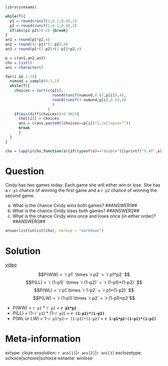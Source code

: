 ```r
library(exams)

while(T){
  p1 = round(runif(1,0.2,0.8),2)
  p2 = round(runif(1,0.2,0.8),2)
  if(abs(p1-p2)>0.2) {break}
}
an1 = round(p1*p2,4)
an2 = round((1-p1)*(1-p2),4)
an3 = round(p1*(1-p2)+(1-p1)*p2,4)

p = c(an1,an2,an3)
cho = list()
ans = character()

for(i in 1:3){
  numund = sample(0:3,1)
  while(T){
    choices = sort(c(p[i],
                     round(runif(numund,0.02,p[i]),4),
                     round(runif(3-numund,p[i],0.8),4)
                     )
                   )
    if(min(diff(choices))>0.002){
      cho[[i]] = choices
      ans = c(ans,paste0((choices==p[i])*1,collapse=""))
      break
      }
  }
}

cho = lapply(cho,function(a){if(typeof(a)=="double"){sprintf("%.4f",a)}else{a}})
```

Question
========
Cindy has two games today. Each game she will either win or lose. She has a `r p1` chance of winning the first game and a `r p2` chance of winning the second game.

a. What is the chance Cindy wins both games? ##ANSWER1##
b. What is the chance Cindy loses both games? ##ANSWER2##
c. What is the chance Cindy wins once and loses once (in either order)? ##ANSWER3##


```r
answerlist(unlist(cho), markup = "markdown")
```


Solution
========


[video](https://vimeo.com/531918967){target="_blank"}

$$P(WW) = `r p1` \times `r p2` = `r p1*p2` $$
$$P(LL) = `r (1-p1)` \times `r (1-p2)` = `r (1-p1)*(1-p2)` $$
$$P(WL) = `r p1`\times `r 1-p2` = `r p1*(1-p2)` $$
$$P(LW) = `r (1-p1)`\times `r p2` = `r (1-p1)*p2`$$

* P(WW) =  `r p1` * `r p2` =  **`r p1*p2`**
* P(LL) =  (1-`r p1`) * (1-`r p2`) =  **`r (1-p1)*(1-p2)`**
* P(WL or LW) = 1-`r p1*p2`-`r (1-p1)*(1-p2)` = **`r 1-p1*p2-(1-p1)*(1-p2)`**


Meta-information
============
extype: cloze
exsolution: `r ans[1]`|`r ans[2]`|`r ans[3]`
exclozetype: schoice|schoice|schoice
exname: winlose